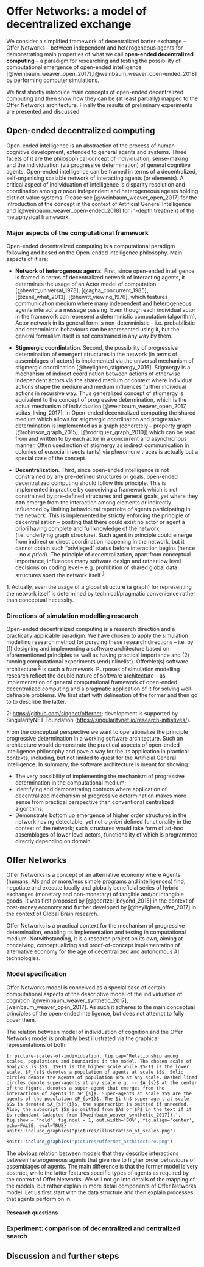 # Offer Networks:  a model of decentralized exchange

We consider a simplified framework of decentralized barter exchange -- Offer Networks -- between independent and heterogeneous agents for demonstrating main properties of what we call **open-ended decentralized computing** -- a paradigm for researching and testing the possibility of computational emergence of open-ended intelligence [@weinbaum_weaver_open_2017],[@weinbaum_weaver_open-ended_2018] by performing computer simulations.

We first shortly introduce main concepts of open-ended decentralized computing and then show how they can be (at least partially) mapped to the Offer Networks architecture. Finally the results of preliminary experiments are presented and discussed.

## Open-ended decentralized computing

Open-ended intelligence is an abstraction of the process of human cognitive development, extended to general agents and systems. Three facets of it are the philosophical concept of individuation, sense-making and the individuation (via progressive determination) of general cognitive agents. Open-ended intelligence can be framed in terms of a decentralized, self-organising scalable network of interacting agents (or elements). A critical aspect of individuation of intelligence is disparity resolution and coordination among *a priori* independent and heterogeneous agents holding distinct value systems. Please see [@weinbaum_weaver_open_2017] for the introduction of the concept in the context of Artificial General Intelligence and [@weinbaum_weaver_open-ended_2018] for in-depth treatment of the metaphysical framework.

### Major aspects of the computational framework

Open-ended decentralized computing is a computational paradigm following and based on the Open-ended intelligence philosophy. Main aspects of it are:

* **Network of heterogenous agents**. First, since open-ended intelligence is framed in terms of decentralized network of interacting agents, it determines the usage of an Actor model of computation [@hewitt_universal_1973], [@agha_concurrent_1985], [@zenil_what_2013], [@hewitt_viewing_1976], which features communication medium where many independent and heterogeneous agents interact via message passing. Even though each individual actor in the framework can represent a deterministic computation (algorithm), Actor network in its general form is non-deterministic -- i.e. probabilistic and deterministic behaviours can be represented using it, but the general formalism itself is not constrained in any way by them.

* **Stigmergic coordintation**. Second, the possibility of progressive determination of emergent structures in the network (in terms of assemblages of actors) is implemented via the universal mechanism of stigmergic coordination [@heylighen_stigmergy_2016]. Stigmergy is a mechanism of indirect coordination between actions of otherwise independent actors via the shared medium or context where individual actions shape the medium and medium influences further individual actions in recursive way. Thus generalized concept of stigmergy is equivalent to the concept of progressive determination, which is the actual mechanism of individuation [@weinbaum_weaver_open_2017, veitas_living_2017]. In Open-ended decentralized computing the shared medium which allows for stigmergic coordination and progressive determination is implemented as a graph (concretely -- property graph [@robinson_graph_2015], [@rodriguez_graph_2010]) which can be read from and written to by each actor in a concurrent and asynchronous manner. Often used notion of stigmergy as indirect communication in colonies of eusocial insects (ants) via pheromone traces is actually but a special case of the concept.

* **Decentralization**. Third, since open-ended intelligence is not constrained by any pre-defined structures or goals, open-ended decentralized computing should follow this principle. This is implemented in practice by conceiving a framework which is not constrained by pre-defined structures and general goals, yet where they **can** emerge from the interaction among elements or indirectly influenced by limiting behavioural repertoire of agents participating in the network. This is implemented by strictly enforcing the principle of decentralization -- positing that there could exist no actor or agent a priori having complete and full knowledge of the network (i.e. underlying graph structure). Such agent in principle could emerge from indirect or direct coordination happening in the network, but it cannot obtain such "privileged" status before interaction begins (hence -- no *a priori*). The principle of decentralization, apart from conceptual importance, influences many software design and rather low level decisions on coding level -- e.g. prohibition of shared global data structures apart the network itself <sup>[1](#footnote1)</sup>.

<a name="footnote1">1</a>: Actually, even the usage of a global structure (a graph) for representing the network itself is determined by technical/pragmatic convenience rather than conceptual necessity.

### Directions of simulation modelling research

Open-ended decentralized computing is a research direction and a practically applicable paradigm. We have chosen to apply the simulation modelling research method for pursuing these research directions -- i.e. by (1) designing and implementing a software architecture based on aforementioned principles as well as having practical importance and (2) running computational experiments \end{inlinelist}. OfferNet(s) software architecture <sup>[2](#footnote2)</sup> is such a framework. Purposes of simulation modelling research reflect the double nature of software architecture -- as implementation of general computational framework of open-ended decentralized computing and a pragmatic application of it for solving well-definable problems. We first start with delineation of the former and then go to to describe the latter.

<a name="footnote2">2</a>: [https://github.com/singnet/offernet](https://github.com/singnet/offernet); development is supported by SingularityNET Foundation ([https://singularitynet.io/research-initiatives/](https://singularitynet.io/research-initiatives/)).

From the conceptual perspective we want to operationalize the principle progressive determination in a working software architecture. Such an architecture would demonstrate the practical aspects of open-ended intelligence philosophy and pave a way for the its application in practical contexts, including, but not limited to quest for the Artificial General Intelligence. In summary, the software architecture is meant for showing:

* The very possibility of implementing the mechanism of progressive determination in the computational medium;
* Identifying and demonstrating contexts where application of decentralized mechanism of progressive determination makes more sense from practical perspective than conventional centralized algorithms;
* Demonstrate bottom up emergence of higher order structures in the network having detectable, yet not *a priori* defined functionality in the context of the network; such structures would take form of ad-hoc assemblages of lower level actors, functionality of which is programmed directly depending on domain.

## Offer Networks

Offer Networks is a concept of an alternative economy where Agents (humans, AIs and or more/less simple programs and intelligences) find, negotiate and execute locally and globally beneficial series of hybrid exchanges (monetary and non-monetary) of tangible and/or intangible goods. It was first proposed by [@goertzel_beyond_2015] in the context of post-money economy and further developed by [@heylighen_offer_2017] in the context of Global Brain research.

Offer Networks is a practical context for the mechanism of progressive determination, enabling its implementation and testing in computational medium. Notwithstanding, it is a research project on its own, aiming at conceiving, conceptualizing and proof-of-concept implementation of alternative economy for the age of decentralized and autonomous AI technologies.

### Model specification

Offer Networks model is conceived as a special case of certain computational aspects of the descriptive model of the individuation of cognition [@weinbaum_weaver_synthetic_2017], [weinbaum_weaver_open_2017]. As such it adheres to the main conceptual principles of the open-ended intelligence, but does not attempt to fully cover them.

The relation between model of individuation of cognition and the Offer Networks model is probably best illustrated via the graphical representations of both: 

```{r picture-scales-of-individuation, fig.cap='Relationship among scales, populations and boundaries in the model. The chosen scale of analysis is $S$. $S+1$ is the higher scale while $S-1$ is the lower scale. $P_{s}$ denotes a population of agents at scale $S$. Solid circles denote the agents of population $P$ at any scale. Dashed lined circles denote super-agents at any scale e.g. -- $A_{s}$ at the center of the figure, denotes a super-agent that emerges from the interactions of agents in $P_{s}$. Super-agents at scale $S$ are the agents of the population $P_{s+1}$. The $i-th$ super-agent at scale $S$ is denoted $A_{s}^{i}$, the superscript is omitted if unneeded. Also, the subscript $S$ is omitted from $A$ or $P$ in the text if it is redundant (adapted from [@weinbaum_weaver_synthetic_2017]).', fig.show = "hold", fig.ncol = 1, out.width='80%', fig.align='center', echo=FALSE, eval=TRUE}
knitr::include_graphics("pictures/illustration_of_scales.png")
```

```r
knitr::include_graphics("pictures/OfferNet_architecture.png")
```

The obvious relation between models that they describe interactions between heterogeneous agents that give rise to higher order behaviours of assemblages of agents. The main difference is that the former model is very abstract, while the latter features specific types of agents as required by the context of Offer Networks. We will not go into details of the mapping of the models, but rather explain in more detail components of Offer Networks model. Let us first start with the data structure and then explain processes that agents perform on in.





#### Research questions

### Experiment: comparison of decentralized and centralized search

## Discussion and further steps

